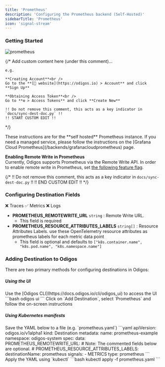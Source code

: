 ```yaml
---
title: 'Prometheus'
description: 'Configuring the Prometheus backend (Self-Hosted)'
sidebarTitle: 'Prometheus'
icon: 'signal-stream'
---
```


### Getting Started

<img src="https://d15jtxgb40qetw.cloudfront.net/prometheus.svg" alt="prometheus" className="not-prose h-20" />

{/*
    Add custom content here (under this comment)...

    e.g.

    **Creating Account**<br />
    Go to the **[🔗 website](https://odigos.io) > Account** and click **Sign Up**

    **Obtaining Access Token**<br />
    Go to **⚙️ > Access Tokens** and click **Create New**

    !! Do not remove this comment, this acts as a key indicator in `docs/sync-dest-doc.py` !!
    !! START CUSTOM EDIT !!
*/}

<Note>
  These instructions are for the **self hosted** Prometheus instance. If you need a managed service, please follow the instructions on the [Grafana Cloud Prometheus](/backends/grafanacloudprometheus) page.
</Note>

**Enabling Remote Write in Prometheus**<br />
Currently, Odigos supports Prometheus via the Remote Write API. In order to enable remote write in Prometheus, set [the following feature flag](https://prometheus.io/docs/prometheus/latest/feature_flags/#remote-write-receiver).

{/*
    !! Do not remove this comment, this acts as a key indicator in `docs/sync-dest-doc.py` !!
    !! END CUSTOM EDIT !!
*/}

### Configuring Destination Fields

<Accordion title="Supported Signals:">
  ❌ Traces
  ✅ Metrics
  ❌ Logs
</Accordion>

- **PROMETHEUS_REMOTEWRITE_URL** `string` : Remote Write URL.
  - This field is required
- **PROMETHEUS_RESOURCE_ATTRIBUTES_LABELS** `string[]` : Resource Attributes Labels. use these OpenTelemetry resource attributes as prometheus labels for each metric data point
  - This field is optional and defaults to `["k8s.container.name", "k8s.pod.name", "k8s.namespace.name"]`

### Adding Destination to Odigos

There are two primary methods for configuring destinations in Odigos:

##### **Using the UI**

<Steps>
  <Step>
    Use the [Odigos CLI](https://docs.odigos.io/cli/odigos_ui) to access the UI
    ```bash
    odigos ui
    ```
  </Step>
  <Step>
    Click on `Add Destination`, select `Prometheus` and follow the on-screen instructions
  </Step>
</Steps>

##### **Using Kubernetes manifests**

<Steps>
  <Step>
    Save the YAML below to a file (e.g. `prometheus.yaml`)
    ```yaml
    apiVersion: odigos.io/v1alpha1
    kind: Destination
    metadata:
      name: prometheus-example
      namespace: odigos-system
    spec:
      data:
        PROMETHEUS_REMOTEWRITE_URL: <Remote Write URL>
        # Note: The commented fields below are optional.
        # PROMETHEUS_RESOURCE_ATTRIBUTES_LABELS: <Resource Attributes Labels (default: ["k8s.container.name", "k8s.pod.name", "k8s.namespace.name"])>
      destinationName: prometheus
      signals:
      - METRICS
      type: prometheus
    ```
  </Step>
  <Step>
    Apply the YAML using `kubectl`
    ```bash
    kubectl apply -f prometheus.yaml
    ```
  </Step>
</Steps>